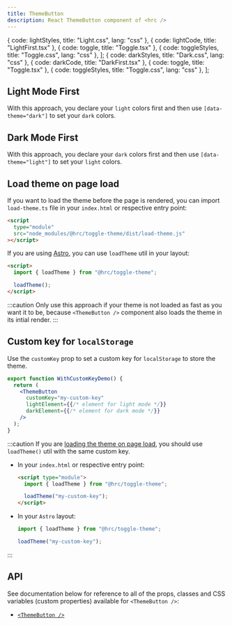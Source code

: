 ```yaml
---
title: ThemeButton
description: React ThemeButton component of <hrc />
---
```



  { code: lightStyles, title: "Light.css", lang: "css" },
  { code: lightCode, title: "LightFirst.tsx" },
  { code: toggle, title: "Toggle.tsx" },
  { code: toggleStyles, title: "Toggle.css", lang: "css" },
];
  { code: darkStyles, title: "Dark.css", lang: "css" },
  { code: darkCode, title: "DarkFirst.tsx" },
  { code: toggle, title: "Toggle.tsx" },
  { code: toggleStyles, title: "Toggle.css", lang: "css" },
];

## Light Mode First

With this approach, you declare your `light` colors first and then use
`[data-theme="dark"]` to set your `dark` colors.

<Demo>
  <LightFirst client:only="react" />
</Demo>

<MultiSourceCode sources={lightSources} />

## Dark Mode First

With this approach, you declare your `dark` colors first and then use
`[data-theme="light"]` to set your `light` colors.

<Demo>
  <DarkFirst client:only="react" />
</Demo>

<MultiSourceCode sources={darkSources} />

## Load theme on page load

If you want to load the theme before the page is rendered, you can import
`load-theme.ts` file in your `index.html` or respective entry point:

```html
<script
  type="module"
  src="node_modules/@hrc/toggle-theme/dist/load-theme.js"
></script>
```

If you are using [Astro](https://astro.build/), you can use `loadTheme` util
in your layout:

```html
<script>
  import { loadTheme } from "@hrc/toggle-theme";

  loadTheme();
</script>
```

:::caution
Only use this approach if your theme is not loaded as fast as you want it to be,
because `<ThemeButton />` component also loads the theme in its intial render.
:::

## Custom key for `localStorage`

Use the `customKey` prop to set a custom key for `localStorage` to store the
theme.

```jsx
export function WithCustomKeyDemo() {
  return (
    <ThemeButton
      customKey="my-custom-key"
      lightElement={{/* element for light mode */}}
      darkElement={{/* element for dark mode */}}
    />
  );
}
```

:::caution
If you are [loading the theme on page load](#load-theme-on-page-load), you
should use `loadTheme()` util with the same custom key.

- In your `index.html` or respective entry point:

  ```html
  <script type="module">
    import { loadTheme } from "@hrc/toggle-theme";

    loadTheme("my-custom-key");
  </script>
  ```

- In your `Astro` layout:

  ```jsx
  import { loadTheme } from "@hrc/toggle-theme";

  loadTheme("my-custom-key");
  ```
:::

## API

See documentation below for reference to all of the props, classes and CSS
variables (custom properties) available for `<ThemeButton />`:

- [`<ThemeButton />`](/hrc/api/theme-button)
